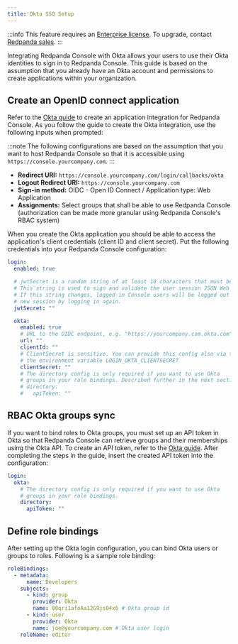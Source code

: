 ```yaml
---
title: Okta SSO Setup
---
```


<head>
    <meta name="title" content="Okta SSO Authentication in Redpanda Console | Redpanda Docs"/>
    <meta name="description" content="Configure authentication with external identity providers such as Google, GitHub or Okta in Redpanda Console."/>
</head>

:::info
This feature requires an [Enterprise license](../../../../get-started/licenses). To upgrade, contact [Redpanda sales](https://redpanda.com/try-redpanda?section=enterprise-cloud).
:::

Integrating Redpanda Console with Okta allows your users to use their Okta identities to sign in to Redpanda Console.
This guide is based on the assumption that you already have an Okta account and permissions to create applications within your organization.

## Create an OpenID connect application

Refer to the [Okta guide](https://developer.okta.com/docs/guides/sign-into-web-app-redirect/-/main/) to create
an application integration for Redpanda Console. As you follow the guide to create the Okta integration, use the following inputs
when prompted:

:::note
The following configurations are based on the assumption that you want to host Redpanda Console so that it is accessible using
`https://console.yourcompany.com`.
:::

- **Redirect URI:** `https://console.yourcompany.com/login/callbacks/okta`
- **Logout Redirect URI:** `https://console.yourcompany.com`
- **Sign-in method:** OIDC - Open ID Connect / Application type: Web Application
- **Assignments:** Select groups that shall be able to use Redpanda Console (authorization can be made more granular using Redpanda Console's RBAC system)

When you create the Okta application you should be able to access the application's client credentials (client ID and client secret).
Put the following credentials into your Redpanda Console configuration:

```yaml
login:
  enabled: true

  # jwtSecret is a random string of at least 10 characters that must be the same for all Console instances. 
  # This string is used to sign and validate the user session JSON Web Tokens (JWT). 
  # If this string changes, logged-in Console users will be logged out and will have to initiate a 
  # new session by logging in again.
  jwtSecret: ""

  okta:
    enabled: true
    # URL to the OIDC endpoint, e.g. "https://yourcompany.com.okta.com"
    url: ""
    clientId: ""
    # ClientSecret is sensitive. You can provide this config also via the
    # the environment variable LOGIN_OKTA_CLIENTSECRET
    clientSecret: ""
    # The directory config is only required if you want to use Okta
    # groups in your role bindings. Described further in the next section.
    # directory:
    #   apiToken: ""
```

## RBAC Okta groups sync

If you want to bind roles to Okta groups, you must set up an API token in Okta so that Redpanda Console can retrieve groups
and their memberships using the Okta API. To create an API token, refer to the [Okta guide](https://developer.okta.com/docs/guides/create-an-api-token/main/).
After completing the steps in the guide, insert the created API token into the configuration:

```yaml
login:
  okta:
    # The directory config is only required if you want to use Okta
    # groups in your role bindings.
    directory:
      apiToken: ""
```

## Define role bindings

After setting up the Okta login configuration, you can bind Okta users or groups to roles. Following is a sample
role binding:

```yaml
roleBindings:
  - metadata:
      name: Developers
    subjects:
      - kind: group
        provider: Okta
        name: 00qri1afoAa12G9js04x6 # Okta group id
      - kind: user
        provider: Okta
        name: joe@yourcompany.com # Okta user login
    roleName: editor
```
